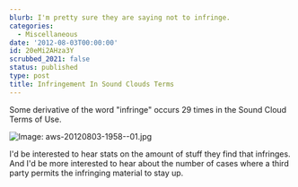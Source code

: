 ```yaml
---
blurb: I'm pretty sure they are saying not to infringe.
categories:
  - Miscellaneous
date: '2012-08-03T00:00:00'
id: 20eMi2AHza3Y
scrubbed_2021: false
status: published
type: post
title: Infringement In Sound Clouds Terms
---
```


Some derivative of the word "infringe" occurs 29 times in the Sound Cloud Terms of Use. 

![Image: aws-20120803-1958--01.jpg](/aws-20120803-1958--01.jpg)

I'd be interested to hear stats on the amount of stuff they find that infringes. And I'd be more interested to hear about the number of cases where a third party permits the infringing material to stay up.
